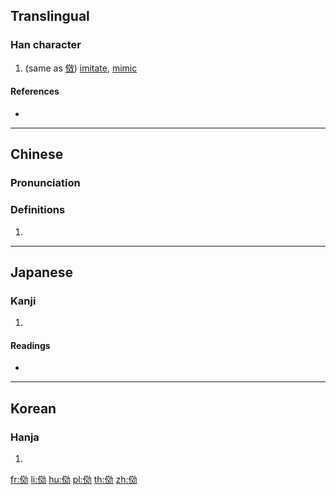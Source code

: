 {{also|效}}
==Translingual==

===Han character===
{{Han char|rn=9|rad=人|as=08|sn=10|four=|canj=OYKS|ids=⿰亻効}}

# (same as [[傚]]) [[imitate]], [[mimic]]

====References====
* {{Han ref|kx=0106.090|dkj=00725|dj=0226.040|hdz=10183.010|uh=4FF2|ud=20466}}

----

==Chinese==
{{zh-forms}}

===Pronunciation===
{{zh-pron
|m=xiào
|c=haau6
|mc=y
|oc=
|ma=
|cat=v
}}

===Definitions===
# {{rfdef|lang=zh}}

----

==Japanese==

===Kanji===
{{ja-kanji|grade=|rs=人08}}

# {{defn|lang=ja|sort=人08}}

====Readings====
* {{ja-readings|on=[[こう]] (kō)|kun=[[ならう]] (narau)}}

----

==Korean==

===Hanja===
{{ko-hanja|hangeul=효|rv=hyo|mr=hyo}}

# {{defn|lang=ko|sort=人08}}

[[fr:俲]]
[[li:俲]]
[[hu:俲]]
[[pl:俲]]
[[th:俲]]
[[zh:俲]]